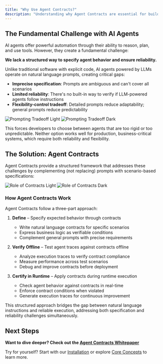 ```yaml
---
title: "Why Use Agent Contracts?"
description: "Understanding why Agent Contracts are essential for building reliable AI agents"
---
```


## The Fundamental Challenge with AI Agents

AI agents offer powerful automation through their ability to reason, plan, and use tools. However, they create a fundamental challenge:

**We lack a structured way to specify agent behavior and ensure reliability.**

Unlike traditional software with explicit code, AI agents powered by LLMs operate on natural language prompts, creating critical gaps:

- **Imprecise specification**: Prompts are ambiguous and can't cover all scenarios
- **Limited reliability**: There's no built-in way to verify if LLM-powered agents follow instructions
- **Flexibility-control tradeoff**: Detailed prompts reduce adaptability; general prompts reduce predictability

<img className="block dark:hidden" src="/images/tradeoff.svg" alt="Prompting Tradeoff Light" />
<img className="hidden dark:block" src="/images/tradeoff.svg" alt="Prompting Tradeoff Dark" />

This forces developers to choose between agents that are too rigid or too unpredictable. Neither option works well for production, business-critical systems, which require both reliability and flexibility.

## The Solution: Agent Contracts

Agent Contracts provide a structured framework that addresses these challenges by complementing (not replacing) prompts with scenario-based specifications:

<img className="block dark:hidden" src="/images/role-of-contracts.png" alt="Role of Contracts Light" />
<img className="hidden dark:block" src="/images/role-of-contracts.png" alt="Role of Contracts Dark" style={{ backgroundColor: 'white   ' }} />

### How Agent Contracts Work

Agent Contracts follow a three-part approach:

1. **Define** – Specify expected behavior through contracts
   - Write natural language contracts for specific scenarios
   - Express business logic as verifiable conditions
   - Complement general prompts with precise requirements

2. **Verify Offline** – Test agent traces against contracts offline
   - Analyze execution traces to verify contract compliance
   - Measure performance across test scenarios
   - Debug and improve contracts before deployment

3. **Certify in Runtime** – Apply contracts during runtime execution
   - Check agent behavior against contracts in real-time
   - Enforce contract conditions when violated
   - Generate execution traces for continuous improvement

This structured approach bridges the gap between natural language instructions and reliable execution, addressing both specification and reliability challenges simultaneously.


## Next Steps

**Want to dive deeper? Check out the [Agent Contracts Whitepaper](https://cdn.prod.website-files.com/669f7329c898141d69e16698/67cf788d56ca9dcf0b88e8d0_1859d1de14107778dccb73c5291f1d5d_Agent%20Contracts%20Whitepaper.pdf)**

Try for yourself? Start with our [Installation](/installation) or explore [Core Concepts](/core-concepts) to learn more.
